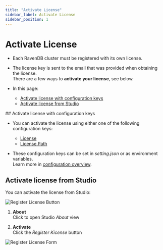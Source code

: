 ```yaml
---
title: "Activate License"
sidebar_label: Activate License
sidebar_position: 1
---
```



# Activate License 
<Admonition type="note" title="Note">

* Each RavenDB cluster must be registered with its own license.  

* The license key is sent to the email that was provided when obtaining the license.  
  There are a few ways to **activate your license**, see below.  

* In this page:

  * [Activate license with configuration keys](../../start/licensing/activate-license#activate-license-with-configuration-keys)
  * [Activate license from Studio](../../start/licensing/activate-license#activate-license-from-studio)

</Admonition>
## Activate license with configuration keys

* You can activate the license using either one of the following configuration keys:  
  * [License](../../server/configuration/license-configuration#license)  
  * [License.Path](../../server/configuration/license-configuration#license.path)  

* These configuration keys can be set in _setting.json_ or as environment variables.  
  Learn more in [configuration overview](../../server/configuration/configuration-options).



## Activate license from Studio

You can activate the license from Studio:  

![Register License Button](./assets/register-license-button.png)

1. **About**  
   Click to open Studio _About_ view
   
2. **Activate**  
   Click the _Register Kicense_ button

![Register License Form](./assets/register-license-form.png)



